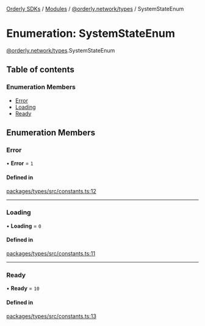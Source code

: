 [Orderly SDKs](./../README) / [Modules](./../modules) / [@orderly.network/types](./../modules/orderly_network_types) / SystemStateEnum

# Enumeration: SystemStateEnum

[@orderly.network/types](./../modules/orderly_network_types).SystemStateEnum

## Table of contents

### Enumeration Members

- [Error](./orderly_network_types.SystemStateEnum#error)
- [Loading](./orderly_network_types.SystemStateEnum#loading)
- [Ready](./orderly_network_types.SystemStateEnum#ready)

## Enumeration Members

### Error

• **Error** = ``1``

#### Defined in

[packages/types/src/constants.ts:12](https://github.com/OrderlyNetwork/js-sdk/blob/3b49bc1a/packages/types/src/constants.ts#L12)

___

### Loading

• **Loading** = ``0``

#### Defined in

[packages/types/src/constants.ts:11](https://github.com/OrderlyNetwork/js-sdk/blob/3b49bc1a/packages/types/src/constants.ts#L11)

___

### Ready

• **Ready** = ``10``

#### Defined in

[packages/types/src/constants.ts:13](https://github.com/OrderlyNetwork/js-sdk/blob/3b49bc1a/packages/types/src/constants.ts#L13)
